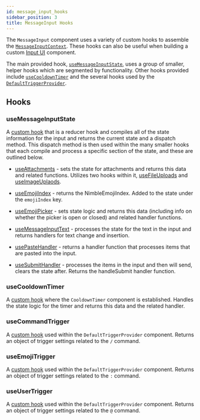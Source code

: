 ```yaml
---
id: message_input_hooks
sidebar_position: 3
title: MessageInput Hooks
---
```


The `MessageInput` component uses a variety of custom hooks to assemble the [`MessageInputContext`](../contexts/message-input-context.mdx).
These hooks can also be useful when building a custom [Input UI](../message-input-components/input-ui.mdx) component.

The main provided hook, [`useMessageInputState`](#usemessageinputstate), uses a group of smaller, helper hooks which are segmented by functionality. Other hooks provided include [`useCooldownTimer`](#usecooldowntimer)
and the several hooks used by the [`DefaultTriggerProvider`](../message-input-components/ui-components.mdx/#defaulttriggerprovider).

## Hooks

### useMessageInputState

A [custom hook](https://github.com/GetStream/stream-chat-react/blob/master/src/components/MessageInput/hooks/useMessageInputState.ts) that is a reducer hook and compiles all of the state information for the input and returns the current state and a dispatch method.
This dispatch method is then used within the many smaller hooks that each compile and process a specific section of the state, and these are outlined below.

- [useAttachments](https://github.com/GetStream/stream-chat-react/blob/master/src/components/MessageInput/hooks/useAttachments.ts) - sets the state for attachments and returns this data and related functions.
  Utilizes two hooks within it, [useFileUploads](https://github.com/GetStream/stream-chat-react/blob/master/src/components/MessageInput/hooks/useFileUploads.ts) and [useImageUplaods](https://github.com/GetStream/stream-chat-react/blob/master/src/components/MessageInput/hooks/useImageUploads.ts).

- [useEmojiIndex](https://github.com/GetStream/stream-chat-react/blob/master/src/components/MessageInput/hooks/useEmojiIndex.ts) - returns the NimbleEmojiIndex. Added to the state under the `emojiIndex` key.

- [useEmojiPicker](https://github.com/GetStream/stream-chat-react/blob/master/src/components/MessageInput/hooks/useEmojiPicker.ts) - sets state logic and returns this data (including info on whether the picker is open or closed) and related handler functions.

- [useMessageInputText](https://github.com/GetStream/stream-chat-react/blob/master/src/components/MessageInput/hooks/useMessageInputText.ts) - processes the state for the text in the input and returns handlers for text change and insertion.

- [usePasteHandler](https://github.com/GetStream/stream-chat-react/blob/master/src/components/MessageInput/hooks/usePasteHandler.ts) - returns a handler function that processes items that are pasted into the input.

- [useSubmitHandler](https://github.com/GetStream/stream-chat-react/blob/master/src/components/MessageInput/hooks/useSubmitHandler.ts) - processes the items in the input and then will send, clears the state after. Returns the handleSubmit handler function.

### useCooldownTimer

A [custom hook](https://github.com/GetStream/stream-chat-react/blob/master/src/components/MessageInput/hooks/useCooldownTimer.tsx) where the `CooldownTimer` component is established. Handles the state logic for the timer and returns this data and the related handler.

### useCommandTrigger

A [custom hook](https://github.com/GetStream/stream-chat-react/blob/master/src/components/MessageInput/hooks/useCommandTrigger.ts) used within the `DefaultTriggerProvider` component. Returns an object of trigger settings related to the `/` command.

### useEmojiTrigger

A [custom hook](https://github.com/GetStream/stream-chat-react/blob/master/src/components/MessageInput/hooks/useEmojiTrigger.ts) used within the `DefaultTriggerProvider` component. Returns an object of trigger settings related to the `:` command.

### useUserTrigger

A [custom hook](https://github.com/GetStream/stream-chat-react/blob/master/src/components/MessageInput/hooks/useUserTrigger.ts) used within the `DefaultTriggerProvider` component. Returns an object of trigger settings related to the `@` command.
